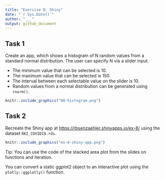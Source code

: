 ---
title: "Exercise 8: Shiny"
date: "`r Sys.Date()`"
author: "___"
output: github_document
---

## Task 1

Create an app, which shows a histogram of N random values from a standard normal 
distribution. 
The user can specify N via a slider input.

- The minimum value that can be selected is 10.
- The maximum value that can be selected is 150.
- The interval between each selectable value on the slider is 10.
- Random values from a normal distribution can be generated using `rnorm()`.

```{r 08-histogram, out.width = "100%", echo=FALSE}
knitr::include_graphics("08-histogram.png")
```

## Task 2

Recreate the Shiny app at <https://rbsenzaehler.shinyapps.io/ex-8/> using the dataset `RKI_COVID19.rds`.

```{r shiny-app}
knitr::include_graphics("ex-8-shiny-app.png")
```

Tip: You can use the code of the stacked area plot from the slides on functions and iteration.

You can convert a static ggplot2 object to an interactive plot using the `plotly::ggplotly()` function. 
